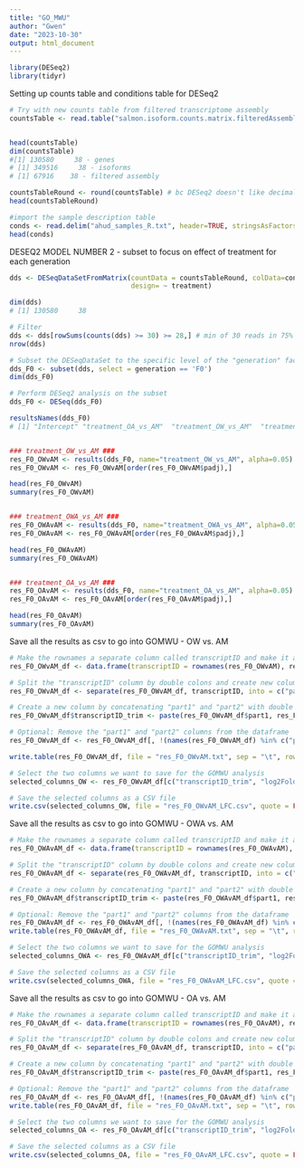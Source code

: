 ```yaml
---
title: "GO_MWU"
author: "Gwen"
date: "2023-10-30"
output: html_document
---
```


```r
library(DESeq2)
library(tidyr)
```


Setting up counts table and conditions table for DESeq2
```r
# Try with new counts table from filtered transcriptome assembly
countsTable <- read.table("salmon.isoform.counts.matrix.filteredAssembly", header=TRUE, row.names=1)


head(countsTable)
dim(countsTable)
#[1] 130580     38 - genes
# [1] 349516     38 - isoforms
# [1] 67916    38 - filtered assembly

countsTableRound <- round(countsTable) # bc DESeq2 doesn't like decimals (and Salmon outputs data with decimals)
head(countsTableRound)

#import the sample description table
conds <- read.delim("ahud_samples_R.txt", header=TRUE, stringsAsFactors = TRUE, row.names=1)
head(conds)

```


DESEQ2 MODEL NUMBER 2 - subset to focus on effect of treatment for each generation
```r

dds <- DESeqDataSetFromMatrix(countData = countsTableRound, colData=conds, 
                              design= ~ treatment)

dim(dds)
# [1] 130580     38

# Filter 
dds <- dds[rowSums(counts(dds) >= 30) >= 28,] # min of 30 reads in 75% of samples
nrow(dds) 

# Subset the DESeqDataSet to the specific level of the "generation" factor, change this for the DESeq2 model and then look for comparison between treatments
dds_F0 <- subset(dds, select = generation == 'F0')
dim(dds_F0)

# Perform DESeq2 analysis on the subset
dds_F0 <- DESeq(dds_F0)

resultsNames(dds_F0)
# [1] "Intercept" "treatment_OA_vs_AM"  "treatment_OW_vs_AM"  "treatment_OWA_vs_AM"


### treatment_OW_vs_AM ###
res_F0_OWvAM <- results(dds_F0, name="treatment_OW_vs_AM", alpha=0.05)
res_F0_OWvAM <- res_F0_OWvAM[order(res_F0_OWvAM$padj),]

head(res_F0_OWvAM) 
summary(res_F0_OWvAM)


### treatment_OWA_vs_AM ###
res_F0_OWAvAM <- results(dds_F0, name="treatment_OWA_vs_AM", alpha=0.05)
res_F0_OWAvAM <- res_F0_OWAvAM[order(res_F0_OWAvAM$padj),]

head(res_F0_OWAvAM) 
summary(res_F0_OWAvAM)


### treatment_OA_vs_AM ###
res_F0_OAvAM <- results(dds_F0, name="treatment_OA_vs_AM", alpha=0.05)
res_F0_OAvAM <- res_F0_OAvAM[order(res_F0_OAvAM$padj),]

head(res_F0_OAvAM)
summary(res_F0_OAvAM)

```


Save all the results as csv to go into GOMWU - OW vs. AM
```r

# Make the rownames a separate column called transcriptID and make it all a dataframe
res_F0_OWvAM_df <- data.frame(transcriptID = rownames(res_F0_OWvAM), res_F0_OWvAM)

# Split the "transcriptID" column by double colons and create new columns of the parts
res_F0_OWvAM_df <- separate(res_F0_OWvAM_df, transcriptID, into = c("part1", "part2", "part3", "rest"), sep = "::", remove = FALSE) 

# Create a new column by concatenating "part1" and "part2" with double colons in between
res_F0_OWvAM_df$transcriptID_trim <- paste(res_F0_OWvAM_df$part1, res_F0_OWvAM_df$part2, sep = "::")

# Optional: Remove the "part1" and "part2" columns from the dataframe
res_F0_OWvAM_df <- res_F0_OWvAM_df[, !(names(res_F0_OWvAM_df) %in% c("part1", "part2", "part3", "rest"))]

write.table(res_F0_OWvAM_df, file = "res_F0_OWvAM.txt", sep = "\t", row.names = F)   # saves the full original for the records

# Select the two columns we want to save for the GOMWU analysis
selected_columns_OW <- res_F0_OWvAM_df[c("transcriptID_trim", "log2FoldChange")]

# Save the selected columns as a CSV file
write.csv(selected_columns_OW, file = "res_F0_OWvAM_LFC.csv", quote = FALSE, row.names = F) # saves the selected columns for GOMWU


```


Save all the results as csv to go into GOMWU - OWA vs. AM
```r

# Make the rownames a separate column called transcriptID and make it all a dataframe
res_F0_OWAvAM_df <- data.frame(transcriptID = rownames(res_F0_OWAvAM), res_F0_OWAvAM)

# Split the "transcriptID" column by double colons and create new columns of the parts
res_F0_OWAvAM_df <- separate(res_F0_OWAvAM_df, transcriptID, into = c("part1", "part2", "part3", "rest"), sep = "::", remove = FALSE) 

# Create a new column by concatenating "part1" and "part2" with double colons in between
res_F0_OWAvAM_df$transcriptID_trim <- paste(res_F0_OWAvAM_df$part1, res_F0_OWAvAM_df$part2, sep = "::")

# Optional: Remove the "part1" and "part2" columns from the dataframe
res_F0_OWAvAM_df <- res_F0_OWAvAM_df[, !(names(res_F0_OWAvAM_df) %in% c("part1", "part2", "part3", "rest"))]
write.table(res_F0_OWAvAM_df, file = "res_F0_OWAvAM.txt", sep = "\t", row.names = F)   # saves the full original for the records

# Select the two columns we want to save for the GOMWU analysis
selected_columns_OWA <- res_F0_OWAvAM_df[c("transcriptID_trim", "log2FoldChange")]

# Save the selected columns as a CSV file
write.csv(selected_columns_OWA, file = "res_F0_OWAvAM_LFC.csv", quote = FALSE, row.names = F) # saves the selected columns for GOMWU


```


Save all the results as csv to go into GOMWU - OA vs. AM
```r

# Make the rownames a separate column called transcriptID and make it all a dataframe
res_F0_OAvAM_df <- data.frame(transcriptID = rownames(res_F0_OAvAM), res_F0_OAvAM)

# Split the "transcriptID" column by double colons and create new columns of the parts
res_F0_OAvAM_df <- separate(res_F0_OAvAM_df, transcriptID, into = c("part1", "part2", "part3", "rest"), sep = "::", remove = FALSE) 

# Create a new column by concatenating "part1" and "part2" with double colons in between
res_F0_OAvAM_df$transcriptID_trim <- paste(res_F0_OAvAM_df$part1, res_F0_OAvAM_df$part2, sep = "::")

# Optional: Remove the "part1" and "part2" columns from the dataframe
res_F0_OAvAM_df <- res_F0_OAvAM_df[, !(names(res_F0_OAvAM_df) %in% c("part1", "part2", "part3", "rest"))]
write.table(res_F0_OAvAM_df, file = "res_F0_OAvAM.txt", sep = "\t", row.names = F)   # saves the full original for the records

# Select the two columns we want to save for the GOMWU analysis
selected_columns_OA <- res_F0_OAvAM_df[c("transcriptID_trim", "log2FoldChange")]

# Save the selected columns as a CSV file
write.csv(selected_columns_OA, file = "res_F0_OAvAM_LFC.csv", quote = FALSE, row.names = F) # saves the selected columns for GOMWU
```





